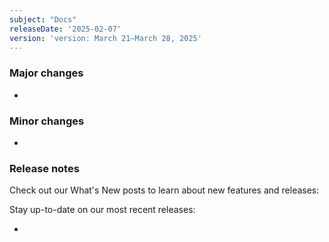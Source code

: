 ```yaml
---
subject: "Docs"
releaseDate: '2025-02-07'
version: 'version: March 21–March 28, 2025'
---
```


### Major changes

* 

### Minor changes

* 

### Release notes

Check out our What's New posts to learn about new features and releases:

Stay up-to-date on our most recent releases:

  * 